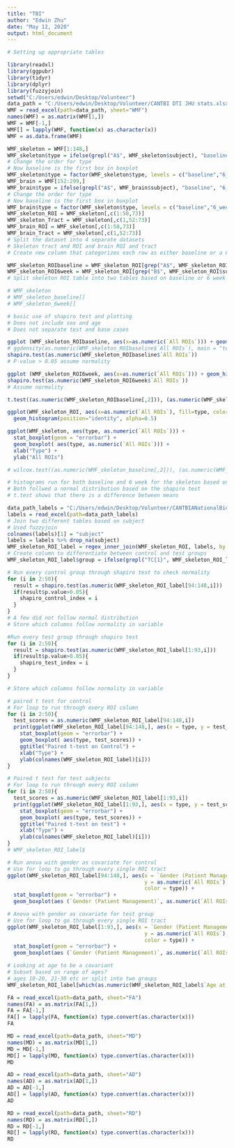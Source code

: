 ```yaml
---
title: "TBI"
author: "Edwin Zhu"
date: "May 12, 2020"
output: html_document
---
```


```r
# Setting up appropriate tables

library(readxl)
library(ggpubr)
library(tidyr)
library(dplyr)
library(fuzzyjoin)
setwd("C:/Users/edwin/Desktop/Volunteer")
data_path = "C:/Users/edwin/Desktop/Volunteer/CANTBI DTI JHU stats.xlsx"
WMF = read_excel(path=data_path, sheet="WMF")
names(WMF) = as.matrix(WMF[1,])
WMF = WMF[-1,]
WMF[] = lapply(WMF, function(x) as.character(x))
WMF = as.data.frame(WMF)

WMF_skeleton = WMF[1:148,]
WMF_skeleton$type = ifelse(grepl("A$", WMF_skeleton$subject), "baseline", "6_week")
# Change the order for type
# Now baseline is the first box in boxplot
WMF_skeleton$type = factor(WMF_skeleton$type, levels = c("baseline","6_week"))
WMF_brain = WMF[152:299,]
WMF_brain$type = ifelse(grepl("A$", WMF_brain$subject), "baseline", "6_week")
# Change the order for type
# Now baseline is the first box in boxplot
WMF_brain$type = factor(WMF_skeleton$type, levels = c("baseline","6_week"))
WMF_skeleton_ROI = WMF_skeleton[,c(1:50,73)]
WMF_skeleton_Tract = WMF_skeleton[,c(1,52:73)]
WMF_brain_ROI = WMF_skeleton[,c(1:50,73)]
WMF_brain_Tract = WMF_skeleton[,c(1,52:73)]
# Split the dataset into 4 separate datasets
# Skeleton tract and ROI and brain ROI and tract
# Create new column that categorizes each row as either baseline or a 6 week patient

WMF_skeleton_ROIbaseline = WMF_skeleton_ROI[grep("A$", WMF_skeleton_ROI$subject),]
WMF_skeleton_ROI6week = WMF_skeleton_ROI[grep("B$", WMF_skeleton_ROI$subject),]
# Split skeleton ROI table into two tables based on baseline or 6 week

# WMF_skeleton
# WMF_skeleton_baseline[]
# WMF_skeleton_6week[]
```

```r
# basic use of shapiro test and plotting
# Does not include sex and age
# Does not separate test and base cases

ggplot (WMF_skeleton_ROIbaseline, aes(x=as.numeric(`All ROIs`))) + geom_histogram(color="black", fill="white")
# ggdensity(as.numeric(WMF_skeleton_ROIbaseline$`All ROIs`), main = "test")
shapiro.test(as.numeric(WMF_skeleton_ROIbaseline$`All ROIs`))
# P-value > 0.05 assume normality

ggplot (WMF_skeleton_ROI6week, aes(x=as.numeric(`All ROIs`))) + geom_histogram(color="black", fill="white")
shapiro.test(as.numeric(WMF_skeleton_ROI6week$`All ROIs`))
# Assume normality

t.test((as.numeric(WMF_skeleton_ROIbaseline[,2])), (as.numeric(WMF_skeleton_ROI6week[,2])))

ggplot(WMF_skeleton_ROI, aes(x=as.numeric(`All ROIs`), fill=type, color=type)) +
  geom_histogram(position="identity", alpha=0.5)

ggplot(WMF_skeleton, aes(type, as.numeric(`All ROIs`))) +
  stat_boxplot(geom = "errorbar") + 
  geom_boxplot( aes(type, as.numeric(`All ROIs`))) +    
  xlab("Type") + 
  ylab("All ROIs")

# wilcox.test((as.numeric(WMF_skeleton_baseline[,2])), (as.numeric(WMF_skeleton_6week[,2])))

# histograms run for both baseline and 6 week for the skeleton based on all ROIs
# Both follwed a normal distribution based on the shapiro test
# t.test shows that there is a difference between means 
```

```r
data_path_labels = "C:/Users/edwin/Desktop/Volunteer/CANTBIANationalBioba_DATA_LABELS_2020-01-13_0952.xlsx"
labels = read_excel(path=data_path_labels)
# Join two different tables based on subject
# Used fuzzyjoin
colnames(labels)[1] = "subject"
labels = labels %>% drop_na(subject)
WMF_skeleton_ROI_label = regex_inner_join(WMF_skeleton_ROI, labels, by = "subject")
# Create column to differentiate between control and test groups
WMF_skeleton_ROI_label$group = ifelse(grepl("TC{1}", WMF_skeleton_ROI_label$subject.x), "control", "test")

# Run every control group through shapiro test to check normality
for (i in 2:50){
  result = shapiro.test(as.numeric(WMF_skeleton_ROI_label[94:148,i]))
  if(result$p.value>0.05){
    shapiro_control_index = i
  }
}
# A few did not follow normal distribution
# Store which columns follow normality in variable

#Run every test group through shapiro test
for (i in 2:50){
  result = shapiro.test(as.numeric(WMF_skeleton_ROI_label[1:93,i]))
  if(result$p.value>0.05){
    shapiro_test_index = i
  }
}

# Store which columns follow normality in variable

# paired t test for control
# For loop to run through every ROI column
for (i in 2:50){
  test_scores = as.numeric(WMF_skeleton_ROI_label[94:148,i])
  print(ggplot(WMF_skeleton_ROI_label[94:148,], aes(x = type, y = test_scores)) +
    stat_boxplot(geom = "errorbar") +
    geom_boxplot( aes(type, test_scores)) +   
    ggtitle("Paired t-test on Control") +
    xlab("Type") +  
    ylab(colnames(WMF_skeleton_ROI_label)[i]))
}

# Paired t test for test subjects
# For loop to run through every ROI column
for (i in 2:50){
  test_scores = as.numeric(WMF_skeleton_ROI_label[1:93,i])
  print(ggplot(WMF_skeleton_ROI_label[1:93,], aes(x = type, y = test_scores)) +
    stat_boxplot(geom = "errorbar") +
    geom_boxplot( aes(type, test_scores)) +   
    ggtitle("Paired t-test on test") +
    xlab("Type") + 
    ylab(colnames(WMF_skeleton_ROI_label)[i]))
}
# WMF_skeleton_ROI_label$

# Run anova with gender as covariate for control
# Use for loop to go through every single ROI tract
ggplot(WMF_skeleton_ROI_label[94:148,], aes(x = `Gender (Patient Management)`,
                                            y = as.numeric(`All ROIs`),
                                            color = type)) +
  stat_boxplot(geom = "errorbar") +
  geom_boxplot(aes (`Gender (Patient Management)`, as.numeric(`All ROIs`)))

# Anova with gender as covariate for test group
# Use for loop to go through every single ROI tract
ggplot(WMF_skeleton_ROI_label[1:93,], aes(x = `Gender (Patient Management)`,
                                            y = as.numeric(`All ROIs`),
                                            color = type)) +
  stat_boxplot(geom = "errorbar") +
  geom_boxplot(aes (`Gender (Patient Management)`, as.numeric(`All ROIs`)))

# Looking at age to be a covariant
# Subset based on range of ages? 
# ages 10-20, 21-30 etc or split into two groups
WMF_skeleton_ROI_label[which(as.numeric(WMF_skeleton_ROI_label$`Age at time of injury (please enter) (Patient Management)`) > 25),]
```


```r
FA = read_excel(path=data_path, sheet="FA")
names(FA) = as.matrix(FA[1,])
FA = FA[-1,]
FA[] = lapply(FA, function(x) type.convert(as.character(x)))
FA

MD = read_excel(path=data_path, sheet="MD")
names(MD) = as.matrix(MD[1,])
MD = MD[-1,]
MD[] = lapply(MD, function(x) type.convert(as.character(x)))
MD

AD = read_excel(path=data_path, sheet="AD")
names(AD) = as.matrix(AD[1,])
AD = AD[-1,]
AD[] = lapply(AD, function(x) type.convert(as.character(x)))
AD

RD = read_excel(path=data_path, sheet="RD")
names(RD) = as.matrix(RD[1,])
RD = RD[-1,]
RD[] = lapply(RD, function(x) type.convert(as.character(x)))
RD
```